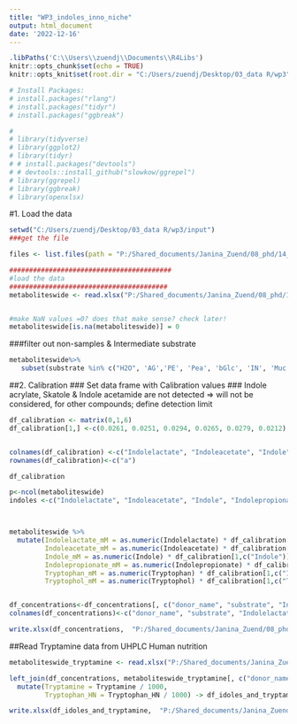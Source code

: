 ---
title: "WP3_indoles_inno_niche"
output: html_document
date: '2022-12-16'
---

```{r setup, include=FALSE}
.libPaths('C:\\Users\\zuendj\\Documents\\R4Libs')
knitr::opts_chunk$set(echo = TRUE)
knitr::opts_knit$set(root.dir = "C:/Users/zuendj/Desktop/03_data R/wp3", cho = TRUE, warning = FALSE, message = FALSE)

# Install Packages:
# install.packages("rlang")
# install.packages("tidyr")
# install.packages("ggbreak")

#
# library(tidyverse)
# library(ggplot2)
# library(tidyr)
# # install.packages("devtools")
# # devtools::install_github("slowkow/ggrepel")
# library(ggrepel)
# library(ggbreak)
# library(openxlsx)
```

#1. Load the data
```{r}
setwd("C:/Users/zuendj/Desktop/03_data R/wp3/input")
###get the file

files <- list.files(path = "P:/Shared_documents/Janina_Zuend/08_phd/14_working_package_3")

#########################################
#load the data
########################################
metaboliteswide <- read.xlsx("P:/Shared_documents/Janina_Zuend/08_phd/14_working_package_3/01_indoles_quantification/export_innoNiche_janina_20231121.xlsx", sheet = "all")


#make NaN values =0? does that make sense? check later!
metaboliteswide[is.na(metaboliteswide)] = 0

```

###filter out non-samples & Intermediate substrate
```{r}
metaboliteswide%>%
   subset(substrate %in% c("H2O", 'AG','PE', 'Pea', 'bGlc', 'IN', 'Muc' ,'SS' ,'XY' , 'Nut', "SU", "LT", "FO"))->metaboliteswide
```


##2. Calibration
### Set data frame with Calibration values
### Indole acrylate, Skatole & Indole acetamide are not detected => will not be considered, for other compounds; define detection limit

```{r}
df_calibration <- matrix(0,1,6)
df_calibration[1,] <-c(0.0261, 0.0251, 0.0294, 0.0265, 0.0279, 0.0212)


colnames(df_calibration) <-c("Indolelactate", "Indoleacetate", "Indole", "Indolepropionate", "Tryptophan",  "Tryptophol")
rownames(df_calibration)<-c("a")

df_calibration
```

```{r}
p<-ncol(metaboliteswide)
indoles <-c("Indolelactate", "Indoleacetate", "Indole", "Indolepropionate", "Tryptophan", "Tryptophol")



metaboliteswide %>%
  mutate(Indolelactate_mM = as.numeric(Indolelactate) * df_calibration[1,c("Indolelactate")] *4,
         Indoleacetate_mM = as.numeric(Indoleacetate) * df_calibration[1,c("Indoleacetate")] *4,
         Indole_mM = as.numeric(Indole) * df_calibration[1,c("Indole")] *4,
         Indolepropionate_mM = as.numeric(Indolepropionate) * df_calibration[1,c("Indolepropionate")] *4,
         Tryptophan_mM = as.numeric(Tryptophan) * df_calibration[1,c("Indolelactate")] *4,
         Tryptophol_mM = as.numeric(Tryptophol) * df_calibration[1,c("Tryptophol")] *4) -> df_concentrations


df_concentrations<-df_concentrations[, c("donor_name", "substrate", "Indolelactate_mM", "Indoleacetate_mM", "Indole_mM", "Indolepropionate_mM", "Tryptophan_mM", "Tryptophol_mM" )]
colnames(df_concentrations)<-c("donor_name", "substrate", "Indolelactate", "Indoleacetate", "Indole", "Indolepropionate", "Tryptophan", "Tryptophol")

write.xlsx(df_concentrations,  "P:/Shared_documents/Janina_Zuend/08_phd/14_working_package_3/01_indoles_quantification/concentrations_calculated_20240128.xlsx")
```
##Read Tryptamine data from UHPLC Human nutrition
```{r}
metaboliteswide_tryptamine <- read.xlsx("P:/Shared_documents/Janina_Zuend/08_phd/14_working_package_3/01_indoles_quantification/Tryptamine_donors_janina.xlsx")
```



```{r}
left_join(df_concentrations, metaboliteswide_tryptamine[, c("donor_name", "substrate", "Tryptamine", "Tryptophan_HN")])%>%
  mutate(Tryptamine = Tryptamine / 1000,
         Tryptophan_HN = Tryptophan_HN / 1000) -> df_idoles_and_tryptamine

write.xlsx(df_idoles_and_tryptamine,  "P:/Shared_documents/Janina_Zuend/08_phd/14_working_package_3/01_indoles_quantification/concentrations_calculated_202401.xlsx")
```

